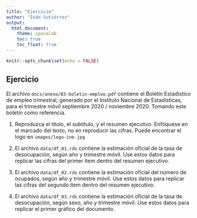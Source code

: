 ```yaml
---
title: "Ejercicio"
author: "Iván Gutiérrez"
output: 
  html_document:
    theme: spacelab
    toc: true
    toc_float: true
---
```


```r
knitr::opts_chunk$set(echo = FALSE)
```

## Ejercicio

El archivo `docs/anexo/03-boletin-empleo.pdf` contiene el Boletín Estadístico
de empleo trimestral, generado por el Instituto Nacional de Estadísticas, para
el trimestre móvil septiembre 2020 / noviembre 2020. Tomando este boletín
como referencia.

1. Reproduzca el título, el subtítulo, y el resumen ejecutivo. Enfóquese en el 
marcado del texto, no en reproducir las cifras. Puede encontrar el logo en
`images/logo-ine.jpg`

2. El archivo `data/df_01.rds` contiene la estimación oficial de la tasa de 
desocupación, según año y trimestre móvil. Use estos datos para replicar las 
cifras del primer ítem dentro del resumen ejecutivo.

3. El archivo `data/df_02.rds` contiene la estimación oficial del número de
ocupados, según año y trimestre móvil. Use estos datos para replicar las cifras 
del segundo ítem dentro del resumen ejecutivo.

4. El archivo `data/df_03.rds` contiene la estimación oficial de la tasa de 
desocupación, según sexo, año y trimestre móvil. Use estos datos para replicar 
el primer gráfico del documento.
